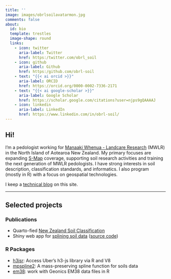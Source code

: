 ```yaml
---
title: ''
image: images/obrlsoilavatarmon.jpg
comments: false
about:
  id: bio
  template: trestles
  image-shape: round
  links:
    - icon: twitter
      aria-label: Twitter
      href: https:/twitter.com/obrl_soil
    - icon: github
      aria-label: Github
      href: https:/github.com/obrl-soil
    - text: "{{< ai orcid >}}"
      aria-label: ORCID
      href: https://orcid.org/0000-0002-7336-2171
    - text: "{{< ai google-scholar >}}"
      aria-label: Google Scholar
      href: https://scholar.google.com/citations?user=njps9gQAAAAJ
    - icon: linkedin
      aria-label: LinkedIn
      href: https://www.linkedin.com/in/obrl-soil/
---
```


::: {#bio}
## Hi!

I'm a pedologist working for [Manaaki Whenua - Landcare Research](https://www.landcareresearch.co.nz/) (MWLR) in the North Island of Aotearoa New Zealand. My primary focuses are expanding [S-Map](https://smap.landcareresearch.co.nz/) coverage, supporting soil research activities and training the next generation of MWLR pedologists. I have strong interests in soil description, classification standards, and informatics. I also program (mostly in R) with a focus on geospatial technologies.

I keep a [technical blog](blog.qmd) on this site.

------------------------------------------------------------------------

## Selected projects

### Publications

-   Quarto-fied [New Zealand Soil Classification](https://lauren-obrien.github.io/nzsc_v3/)
-   Shiny web app for [splining soil data](https://obrl-soil.shinyapps.io/splineapp/) ([source code](https://github.com/obrl-soil/shiny_apps/tree/main/splineapp))

### R Packages

-   [h3jsr](https://github.com/obrl-soil/h3jsr): Access Uber's h3-js library via R and V8
-   [mpspline2](https://github.com/obrl-soil/mpspline2): A mass-preserving spline function for soils data
-   [em38](https://github.com/obrl-soil/em38): work with Geonics EM38 data files in R
:::
